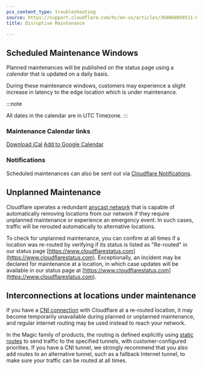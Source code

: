 ```yaml
---
pcx_content_type: troubleshooting
source: https://support.cloudflare.com/hc/en-us/articles/360060050511-Disruptive-Maintenance-Windows
title: Disruptive Maintenance

---
```



## Scheduled Maintenance Windows

Planned maintenances will be published on the status page using a *calendar* that is updated on a daily basis.

During these maintenance windows, customers may experience a slight increase in latency to the edge location which is under maintenance.

:::note

All dates in the calendar are in UTC Timezone. 
:::

### Maintenance Calendar links

[Download iCal](https://calendar.google.com/calendar/ical/c_83vui762nfm498l9a0ciojbju0%40group.calendar.google.com/public/basic.ics "Download iCal")
[Add to Google Calendar](https://calendar.google.com/calendar/u/0?cid=Y184M3Z1aTc2Mm5mbTQ5OGw5YTBjaW9qYmp1MEBncm91cC5jYWxlbmRhci5nb29nbGUuY29t "Add to Google Calendar")

### Notifications

Scheduled maintenances can also be sent out via [Cloudflare Notifications](/notifications/).

<AvailableNotifications product="Cloudflare Status" notificationFilter="Maintenance Notification" />

<Render file="get-started" product="notifications" />

## Unplanned Maintenance

Cloudflare operates a redundant [anycast network](https://www.cloudflare.com/en-gb/learning/cdn/glossary/anycast-network/) that is capable of automatically removing locations from our network if they require unplanned maintenance or experience an emergency event. In such cases, traffic will be rerouted automatically to alternative locations.

To check for unplanned maintenance, you can confirm at all times if a location was re-routed by verifying if its status is listed as "Re-routed" in our status page [https://www.cloudflarestatus.com](https://www.cloudflarestatus.com). Exceptionally, an incident may be declared for maintenance at a location, in which case updates will be available in our status page at [https://www.cloudflarestatus.com](https://www.cloudflarestatus.com).

## Interconnections at locations under maintenance

If you have a [CNI connection](/network-interconnect/) with Cloudflare at a re-routed location, it may become temporarily unavailable during planned or unplanned maintenance, and regular internet routing may be used instead to reach your network.

In the Magic family of products, the routing is defined explicitly using [static routes](/magic-wan/configuration/manually/how-to/configure-static-routes/) to send traffic to the specified tunnels, with customer-configured priorities. If you have a CNI tunnel, we strongly recommend that you also add routes to an alternative tunnel, such as a fallback Internet tunnel, to make sure your traffic can be routed at all times.
